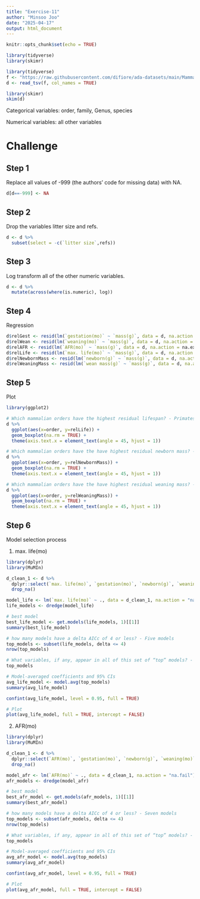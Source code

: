 ```yaml
---
title: "Exercise-11"
author: "Minsoo Joo"
date: "2025-04-17"
output: html_document
---
```


```r
knitr::opts_chunk$set(echo = TRUE)
```

```r
library(tidyverse)
library(skimr)
```

```r
library(tidyverse)
f <- "https://raw.githubusercontent.com/difiore/ada-datasets/main/Mammal_lifehistories_v2.txt"
d <- read_tsv(f, col_names = TRUE)

library(skimr)
skim(d)

```

Categorical variables: order, family, Genus, species

Numerical variables: all other variables

# Challenge

## Step 1
Replace all values of -999 (the authors’ code for missing data) with NA.
```r
d[d==-999] <- NA
```

## Step 2
Drop the variables litter size and refs.
```r
d <- d %>% 
  subset(select = -c(`litter size`,refs))
```

## Step 3
Log transform all of the other numeric variables.
```r
d <- d %>% 
  mutate(across(where(is.numeric), log))
```

## Step 4
Regression
```r
d$relGest <- resid(lm(`gestation(mo)` ~ `mass(g)`, data = d, na.action = na.exclude))
d$relWean <- resid(lm(`weaning(mo)` ~ `mass(g)`, data = d, na.action = na.exclude))
d$relAFR <- resid(lm(`AFR(mo)` ~ `mass(g)`, data = d, na.action = na.exclude))
d$relLife <- resid(lm(`max. life(mo)` ~ `mass(g)`, data = d, na.action = na.exclude))
d$relNewbornMass <- resid(lm(`newborn(g)` ~ `mass(g)`, data = d, na.action = na.exclude))
d$relWeaningMass <- resid(lm(`wean mass(g)` ~ `mass(g)`, data = d, na.action = na.exclude))
```

## Step 5
Plot
```r
library(ggplot2)

# Which mammalian orders have the highest residual lifespan? - Primates (based on the median)
d %>% 
  ggplot(aes(x=order, y=relLife)) +
  geom_boxplot(na.rm = TRUE) +
  theme(axis.text.x = element_text(angle = 45, hjust = 1))

# Which mammalian orders have the have highest residual newborn mass? - Macroscelidea (based on the median)
d %>% 
  ggplot(aes(x=order, y=relNewbornMass)) +
  geom_boxplot(na.rm = TRUE) +
  theme(axis.text.x = element_text(angle = 45, hjust = 1))

# Which mammalian orders have the have highest residual weaning mass? - Perissodactyla (based on the median)
d %>% 
  ggplot(aes(x=order, y=relWeaningMass)) +
  geom_boxplot(na.rm = TRUE) +
  theme(axis.text.x = element_text(angle = 45, hjust = 1))

```

## Step 6
Model selection process 

1.  max. life(mo)
```r
library(dplyr)
library(MuMIn)

d_clean_1 <- d %>%
  dplyr::select(`max. life(mo)`, `gestation(mo)`, `newborn(g)`, `weaning(mo)`, `wean mass(g)`, `litters/year`, `mass(g)`) %>%
  drop_na()

model_life <- lm(`max. life(mo)` ~ ., data = d_clean_1, na.action = "na.fail")
life_models <- dredge(model_life)

# best model
best_life_model <- get.models(life_models, 1)[[1]]
summary(best_life_model)

# how many models have a delta AICc of 4 or less? - Five models
top_models <- subset(life_models, delta <= 4)
nrow(top_models)

# What variables, if any, appear in all of this set of “top” models? - gestation(mo), litters/year, weaning(mo)
top_models

# Model-averaged coefficients and 95% CIs
avg_life_model <- model.avg(top_models)
summary(avg_life_model)

confint(avg_life_model, level = 0.95, full = TRUE)

# Plot
plot(avg_life_model, full = TRUE, intercept = FALSE)

```


2.  AFR(mo)
```r
library(dplyr)
library(MuMIn)

d_clean_1 <- d %>%
  dplyr::select(`AFR(mo)`, `gestation(mo)`, `newborn(g)`, `weaning(mo)`, `wean mass(g)`, `litters/year`, `mass(g)`) %>%
  drop_na()

model_afr <- lm(`AFR(mo)` ~ ., data = d_clean_1, na.action = "na.fail")
afr_models <- dredge(model_afr)

# best model 
best_afr_model <- get.models(afr_models, 1)[[1]]
summary(best_afr_model)

# how many models have a delta AICc of 4 or less? - Seven models
top_models <- subset(afr_models, delta <= 4)
nrow(top_models)

# What variables, if any, appear in all of this set of “top” models? - gestation(mo), litters/year, weaning(mo)
top_models

# Model-averaged coefficients and 95% CIs
avg_afr_model <- model.avg(top_models)
summary(avg_afr_model)

confint(avg_afr_model, level = 0.95, full = TRUE)

# Plot
plot(avg_afr_model, full = TRUE, intercept = FALSE)

```